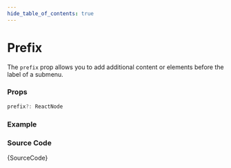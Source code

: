 ```yaml
---
hide_table_of_contents: true
---
```



# Prefix

The `prefix` prop allows you to add additional content or elements before the label of a submenu.

### Props

```ts noCopy
prefix?: ReactNode
```

### Example

<BrowserWindow url='/horizontal-menu/submenu/prefix'>
  <Provider>
    <Prefix />
  </Provider>
</BrowserWindow>

### Source Code

<TsToJsCodeSnippet>{SourceCode}</TsToJsCodeSnippet>
